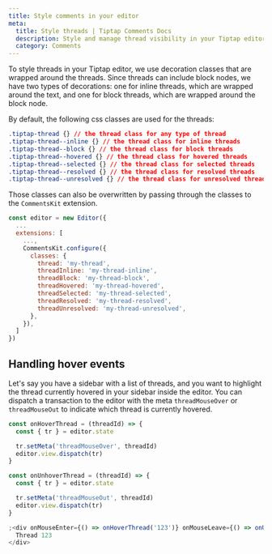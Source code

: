 ```yaml
---
title: Style comments in your editor
meta:
  title: Style threads | Tiptap Comments Docs
  description: Style and manage thread visibility in your Tiptap editor using CSS decoration classes for inline and block threads.
  category: Comments
---
```


To style threads in your Tiptap editor, we use decoration classes that are wrapped around the threads. Since threads can include block nodes, we have two types of decorations: one for inline threads, which are wrapped around the text, and one for block threads, which are wrapped around the block node.

By default, the following css classes are used for the threads:

```css
.tiptap-thread {} // the thread class for any type of thread
.tiptap-thread--inline {} // the thread class for inline threads
.tiptap-thread--block {} // the thread class for block threads
.tiptap-thread--hovered {} // the thread class for hovered threads
.tiptap-thread--selected {} // the thread class for selected threads
.tiptap-thread--resolved {} // the thread class for resolved threads
.tiptap-thread--unresolved {} // the thread class for unresolved threads
```

Those classes can also be overwritten by passing through the classes to the `CommentsKit` extension.

```js
const editor = new Editor({
  ...
  extensions: [
    ...,
    CommentsKit.configure({
      classes: {
        thread: 'my-thread',
        threadInline: 'my-thread-inline',
        threadBlock: 'my-thread-block',
        threadHovered: 'my-thread-hovered',
        threadSelected: 'my-thread-selected',
        threadResolved: 'my-thread-resolved',
        threadUnresolved: 'my-thread-unresolved',
      },
    }),
  ]
})
```

## Handling hover events

Let's say you have a sidebar with a list of threads, and you want to highlight the thread currently hovered in your sidebar inside the editor. You can dispatch a transaction to the editor with the meta `threadMouseOver` or `threadMouseOut` to indicate which thread is currently hovered.

```jsx
const onHoverThread = (threadId) => {
  const { tr } = editor.state

  tr.setMeta('threadMouseOver', threadId)
  editor.view.dispatch(tr)
}

const onUnhoverThread = (threadId) => {
  const { tr } = editor.state

  tr.setMeta('threadMouseOut', threadId)
  editor.view.dispatch(tr)
}

;<div onMouseEnter={() => onHoverThread('123')} onMouseLeave={() => onUnhoverThread('123')}>
  Thread 123
</div>
```
